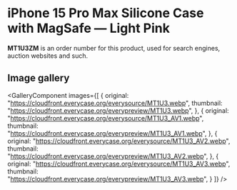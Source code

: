 
# iPhone 15 Pro Max Silicone Case with MagSafe — Light Pink

<Callout type='info' emoji='👉🏻'>**MT1U3ZM** is an order number for this product, used for search engines, auction websites and such.</Callout>

## Image gallery

<GalleryComponent
    images={[
      {
        original: "https://cloudfront.everycase.org/everysource/MT1U3.webp",
        thumbnail: "https://cloudfront.everycase.org/everypreview/MT1U3.webp",
      },
      {
        original: "https://cloudfront.everycase.org/everysource/MT1U3_AV1.webp",
        thumbnail: "https://cloudfront.everycase.org/everypreview/MT1U3_AV1.webp",
      },
      {
        original: "https://cloudfront.everycase.org/everysource/MT1U3_AV2.webp",
        thumbnail: "https://cloudfront.everycase.org/everypreview/MT1U3_AV2.webp",
      },
      {
        original: "https://cloudfront.everycase.org/everysource/MT1U3_AV3.webp",
        thumbnail: "https://cloudfront.everycase.org/everypreview/MT1U3_AV3.webp",
      }
    ]}
  />
